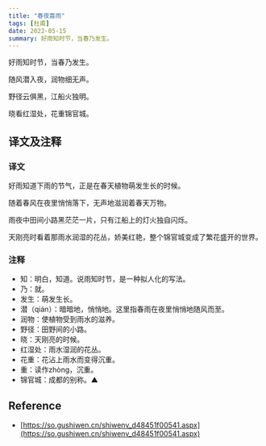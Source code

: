 ```yaml
---
title: "春夜喜雨"
tags: [杜甫]
date: 2022-05-15
summary: 好雨知时节，当春乃发生。
---
```


好雨知时节，当春乃发生。

随风潜入夜，润物细无声。

野径云俱黑，江船火独明。

晓看红湿处，花重锦官城。

## 译文及注释

### 译文

好雨知道下雨的节气，正是在春天植物萌发生长的时候。

随着春风在夜里悄悄落下，无声地滋润着春天万物。

雨夜中田间小路黑茫茫一片，只有江船上的灯火独自闪烁。

天刚亮时看着那雨水润湿的花丛，娇美红艳，整个锦官城变成了繁花盛开的世界。

### 注释

- 知：明白，知道。说雨知时节，是一种拟人化的写法。
- 乃：就。
- 发生：萌发生长。
- 潜（qián）：暗暗地，悄悄地。这里指春雨在夜里悄悄地随风而至。
- 润物：使植物受到雨水的滋养。
- 野径：田野间的小路。
- 晓：天刚亮的时候。
- 红湿处：雨水湿润的花丛。
- 花重：花沾上雨水而变得沉重。
- 重：读作zhòng，沉重。
- 锦官城：成都的别称。▲

## Reference

- [https://so.gushiwen.cn/shiwenv_d48451f00541.aspx](https://so.gushiwen.cn/shiwenv_d48451f00541.aspx)